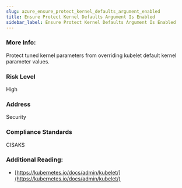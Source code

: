 ```yaml
---
slug: azure_ensure_protect_kernel_defaults_argument_enabled
title: Ensure Protect Kernel Defaults Argument Is Enabled
sidebar_label: Ensure Protect Kernel Defaults Argument Is Enabled
---
```


### More Info:

Protect tuned kernel parameters from overriding kubelet default kernel parameter values.

### Risk Level

High

### Address

Security

### Compliance Standards

CISAKS

### Additional Reading:

- [https://kubernetes.io/docs/admin/kubelet/](https://kubernetes.io/docs/admin/kubelet/) 

